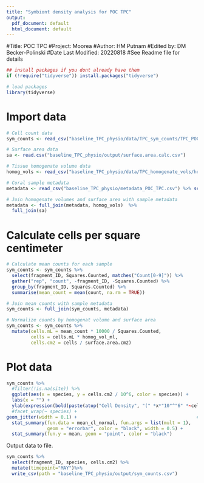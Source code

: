 ```yaml
---
title: "Symbiont density analysis for POC TPC"
output:
  pdf_document: default
  html_document: default
---
```


#Title: POC TPC
#Project: Moorea
#Author: HM Putnam 
#Edited by: DM Becker-Polinski
#Date Last Modified: 20220818
#See Readme file for details

```r
## install packages if you dont already have them
if (!require("tidyverse")) install.packages("tidyverse")

# load packages
library(tidyverse)
```

# Import data
```r
# Cell count data
sym_counts <- read_csv("baseline_TPC_physio/data/TPC_sym_counts/TPC_POC_symbiont_counts.csv")

# Surface area data
sa <- read.csv("baseline_TPC_physio/output/surface.area.calc.csv")

# Tissue homogenate volume data
homog_vols <- read_csv("baseline_TPC_physio/data/TPC_homogenate_vols/homogenate_vols.csv") %>% select(1:3)

# Coral sample metadata
metadata <- read_csv("baseline_TPC_physio/metadata_POC_TPC.csv") %>% select(1:4)

# Join homogenate volumes and surface area with sample metadata
metadata <- full_join(metadata, homog_vols)  %>%
  full_join(sa)

```

# Calculate cells per square centimeter
```r
# Calculate mean counts for each sample
sym_counts <- sym_counts %>%
  select(fragment_ID, Squares.Counted, matches("Count[0-9]")) %>%
  gather("rep", "count", -fragment_ID, -Squares.Counted) %>%
  group_by(fragment_ID, Squares.Counted) %>%
  summarise(mean_count = mean(count, na.rm = TRUE))

# Join mean counts with sample metadata
sym_counts <- full_join(sym_counts, metadata)

# Normalize counts by homogenat volume and surface area
sym_counts <- sym_counts %>%
  mutate(cells.mL = mean_count * 10000 / Squares.Counted,
         cells = cells.mL * homog_vol_ml,
         cells.cm2 = cells / surface.area.cm2)
```



# Plot data
```r
sym_counts %>%
  #filter(!is.na(site)) %>%
  ggplot(aes(x = species, y = cells.cm2 / 10^6, color = species)) +
  labs(x = "") +
  ylab(expression(bold(paste(atop("Cell Density", "(" *x*"10"^"6" *~cells *~ cm^"-2"*")"))))) + #using quotations over numbers allow them to be bold
  #facet_wrap(~ species) +
geom_jitter(width = 0.1) +                                            # Plot all points
  stat_summary(fun.data = mean_cl_normal, fun.args = list(mult = 1),    # Plot standard error
               geom = "errorbar", color = "black", width = 0.5) +
  stat_summary(fun.y = mean, geom = "point", color = "black")           # Plot mean
```


Output data to file.  

```r
sym_counts %>%
  select(fragment_ID, species, cells.cm2) %>%
  mutate(timepoint="MAY")%>%
  write_csv(path = "baseline_TPC_physio/output/sym_counts.csv")


```

